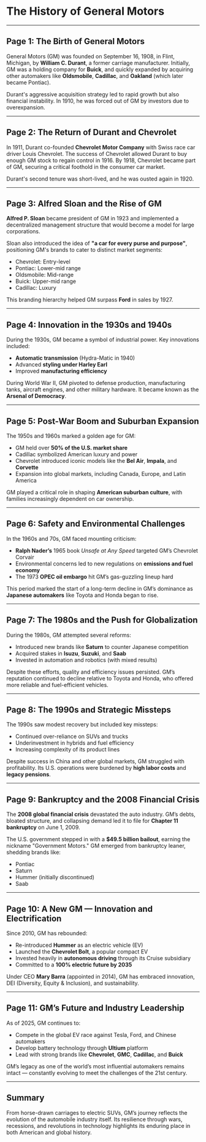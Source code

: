 
# The History of General Motors

---

## Page 1: The Birth of General Motors

General Motors (GM) was founded on September 16, 1908, in Flint, Michigan, by **William C. Durant**, a former carriage manufacturer. Initially, GM was a holding company for **Buick**, and quickly expanded by acquiring other automakers like **Oldsmobile**, **Cadillac**, and **Oakland** (which later became Pontiac).

Durant's aggressive acquisition strategy led to rapid growth but also financial instability. In 1910, he was forced out of GM by investors due to overexpansion.

---

## Page 2: The Return of Durant and Chevrolet

In 1911, Durant co-founded **Chevrolet Motor Company** with Swiss race car driver Louis Chevrolet. The success of Chevrolet allowed Durant to buy enough GM stock to regain control in 1916. By 1918, Chevrolet became part of GM, securing a critical foothold in the consumer car market.

Durant's second tenure was short-lived, and he was ousted again in 1920.

---

## Page 3: Alfred Sloan and the Rise of GM

**Alfred P. Sloan** became president of GM in 1923 and implemented a decentralized management structure that would become a model for large corporations.

Sloan also introduced the idea of **"a car for every purse and purpose"**, positioning GM's brands to cater to distinct market segments:

- Chevrolet: Entry-level
- Pontiac: Lower-mid range
- Oldsmobile: Mid-range
- Buick: Upper-mid range
- Cadillac: Luxury

This branding hierarchy helped GM surpass **Ford** in sales by 1927.

---

## Page 4: Innovation in the 1930s and 1940s

During the 1930s, GM became a symbol of industrial power. Key innovations included:

- **Automatic transmission** (Hydra-Matic in 1940)
- Advanced **styling under Harley Earl**
- Improved **manufacturing efficiency**

During World War II, GM pivoted to defense production, manufacturing tanks, aircraft engines, and other military hardware. It became known as the **Arsenal of Democracy**.

---

## Page 5: Post-War Boom and Suburban Expansion

The 1950s and 1960s marked a golden age for GM:

- GM held over **50% of the U.S. market share**
- Cadillac symbolized American luxury and power
- Chevrolet introduced iconic models like the **Bel Air**, **Impala**, and **Corvette**
- Expansion into global markets, including Canada, Europe, and Latin America

GM played a critical role in shaping **American suburban culture**, with families increasingly dependent on car ownership.

---

## Page 6: Safety and Environmental Challenges

In the 1960s and 70s, GM faced mounting criticism:

- **Ralph Nader’s** 1965 book *Unsafe at Any Speed* targeted GM’s Chevrolet Corvair
- Environmental concerns led to new regulations on **emissions and fuel economy**
- The 1973 **OPEC oil embargo** hit GM’s gas-guzzling lineup hard

This period marked the start of a long-term decline in GM’s dominance as **Japanese automakers** like Toyota and Honda began to rise.

---

## Page 7: The 1980s and the Push for Globalization

During the 1980s, GM attempted several reforms:

- Introduced new brands like **Saturn** to counter Japanese competition
- Acquired stakes in **Isuzu**, **Suzuki**, and **Saab**
- Invested in automation and robotics (with mixed results)

Despite these efforts, quality and efficiency issues persisted. GM’s reputation continued to decline relative to Toyota and Honda, who offered more reliable and fuel-efficient vehicles.

---

## Page 8: The 1990s and Strategic Missteps

The 1990s saw modest recovery but included key missteps:

- Continued over-reliance on SUVs and trucks
- Underinvestment in hybrids and fuel efficiency
- Increasing complexity of its product lines

Despite success in China and other global markets, GM struggled with profitability. Its U.S. operations were burdened by **high labor costs** and **legacy pensions**.

---

## Page 9: Bankruptcy and the 2008 Financial Crisis

The **2008 global financial crisis** devastated the auto industry. GM’s debts, bloated structure, and collapsing demand led it to file for **Chapter 11 bankruptcy** on June 1, 2009.

The U.S. government stepped in with a **$49.5 billion bailout**, earning the nickname "Government Motors." GM emerged from bankruptcy leaner, shedding brands like:

- Pontiac
- Saturn
- Hummer (initially discontinued)
- Saab

---

## Page 10: A New GM — Innovation and Electrification

Since 2010, GM has rebounded:

- Re-introduced **Hummer** as an electric vehicle (EV)
- Launched the **Chevrolet Bolt**, a popular compact EV
- Invested heavily in **autonomous driving** through its Cruise subsidiary
- Committed to a **100% electric future by 2035**

Under CEO **Mary Barra** (appointed in 2014), GM has embraced innovation, DEI (Diversity, Equity & Inclusion), and sustainability.

---

## Page 11: GM’s Future and Industry Leadership

As of 2025, GM continues to:

- Compete in the global EV race against Tesla, Ford, and Chinese automakers
- Develop battery technology through **Ultium** platform
- Lead with strong brands like **Chevrolet**, **GMC**, **Cadillac**, and **Buick**

GM’s legacy as one of the world’s most influential automakers remains intact — constantly evolving to meet the challenges of the 21st century.

---

## Summary

From horse-drawn carriages to electric SUVs, GM’s journey reflects the evolution of the automobile industry itself. Its resilience through wars, recessions, and revolutions in technology highlights its enduring place in both American and global history.

